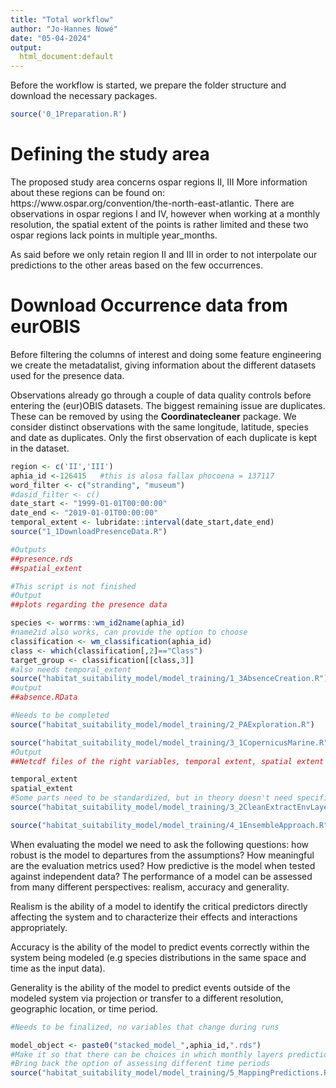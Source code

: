 ```yaml
---
title: "Total workflow"
author: "Jo-Hannes Nowé"
date: "05-04-2024"
output: 
  html_document:default
---
```


Before the workflow is started, we prepare the folder structure and download the necessary packages. 

```r
source('0_1Preparation.R')
```
# Defining the study area
The proposed study area concerns ospar regions II, III 
More information about these regions can be found on: https://www.ospar.org/convention/the-north-east-atlantic.
There are observations in ospar regions I and IV, however when working at a monthly
resolution, the spatial extent of the points is rather limited and these two ospar regions
lack points in multiple year_months. 

As said before we only retain region II and III in order to not interpolate
our predictions to the other areas based on the few occurrences. 

# Download Occurrence data from eurOBIS
Before filtering the columns of interest and doing some feature engineering we create the
metadatalist, giving information about the different datasets used for the presence data.

Observations already go through a couple of data quality controls before entering
the (eur)OBIS datasets. The biggest remaining issue are duplicates. These can be 
removed by using the **Coordinatecleaner** package. We consider distinct observations
with the same longitude, latitude, species and date as duplicates. Only the first
observation of each duplicate is kept in the dataset.

```r
region <- c('II','III')
aphia_id <-126415   #this is alosa fallax phocoena = 137117
word_filter <- c("stranding", "museum")
#dasid_filter <- c()
date_start <- "1999-01-01T00:00:00"
date_end <- "2019-01-01T00:00:00"
temporal_extent <- lubridate::interval(date_start,date_end)
source("1_1DownloadPresenceData.R")

#Outputs
##presence.rds
##spatial_extent
```

```r
#This script is not finished
#Output
##plots regarding the presence data
```

```r
species <- worrms::wm_id2name(aphia_id)
#name2id also works, can provide the option to choose
classification <- wm_classification(aphia_id) 
class <- which(classification[,2]=="Class")
target_group <- classification[[class,3]]
#also needs temporal_extent
source("habitat_suitability_model/model_training/1_3AbsenceCreation.R")
#output
##absence.RData
```

```r
#Needs to be completed
source("habitat_suitability_model/model_training/2_PAExploration.R")
```

```r
source("habitat_suitability_model/model_training/3_1CopernicusMarine.R")
#Output
##Netcdf files of the right variables, temporal extent, spatial extent
```

```r
temporal_extent
spatial_extent
#Some parts need to be standardized, but in theory doesn't need specific things that are variable for each different run
source("habitat_suitability_model/model_training/3_2CleanExtractEnvLayer.R")
```

```r
source("habitat_suitability_model/model_training/4_1EnsembleApproach.R")
```
When evaluating the model we need to ask the following questions: how robust is the model to departures from the assumptions? How meaningful are the evaluation metrics used? How predictive is the model when tested against independent data? The performance of a model can be assessed from many different perspectives: realism, accuracy and generality.

Realism is the ability of a model to identify the critical predictors directly affecting the system and to characterize their effects and interactions appropriately.

Accuracy is the ability of the model to predict events correctly within the system being modeled (e.g species distributions in the same space and time as the input data).

Generality is the ability of the model to predict events outside of the modeled system via projection or transfer to a different resolution, geographic location, or time period. 


```r
#Needs to be finalized, no variables that change during runs
```

```r
model_object <- paste0("stacked_model_",aphia_id,".rds")
#Make it so that there can be choices in which monthly layers predictions are made on
#Bring back the option of assessing different time periods
source("habitat_suitability_model/model_training/5_MappingPredictions.R")
```


